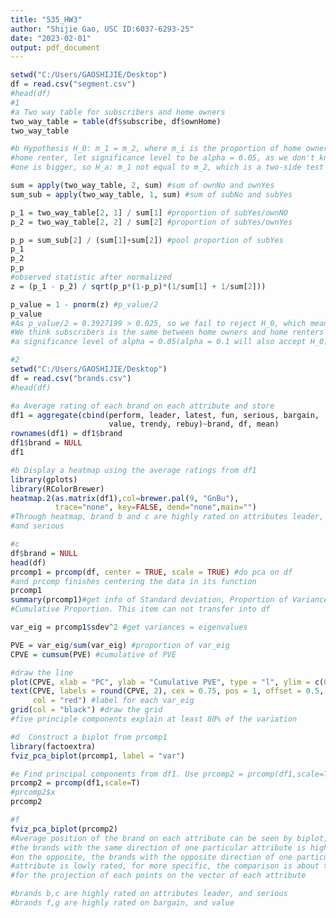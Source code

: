 ---
title: "535_HW3"
author: "Shijie Gao, USC ID:6037-6293-25"
date: "2023-02-01"
output: pdf_document
---
```{r message = FALSE, warning = FALSE}
setwd("C:/Users/GAOSHIJIE/Desktop")
df = read.csv("segment.csv") 
#head(df)
#1
#a Two way table for subscribers and home owners
two_way_table = table(df$subscribe, df$ownHome)
two_way_table

#b Hypothesis H_0: m_1 = m_2, where m_i is the proportion of home owner and 
#home renter, let significance level to be alpha = 0.05, as we don't know which 
#one is bigger, so H_a: m_1 not equal to m_2, which is a two-side test

sum = apply(two_way_table, 2, sum) #sum of ownNo and ownYes
sum_sub = apply(two_way_table, 1, sum) #sum of subNo and subYes

p_1 = two_way_table[2, 1] / sum[1] #proportion of subYes/ownNO
p_2 = two_way_table[2, 2] / sum[2] #proportion of subYes/ownYes

p_p = sum_sub[2] / (sum[1]+sum[2]) #pool proportion of subYes
p_1
p_2
p_p
#observed statistic after normalized
z = (p_1 - p_2) / sqrt(p_p*(1-p_p)*(1/sum[1] + 1/sum[2])) 

p_value = 1 - pnorm(z) #p_value/2
p_value 
#As p_value/2 = 0.3927199 > 0.025, so we fail to reject H_0, which means
#We think subscribers is the same between home owners and home renters at
#a significance level of alpha = 0.05(alpha = 0.1 will also accept H_0)

#2
setwd("C:/Users/GAOSHIJIE/Desktop")
df = read.csv("brands.csv") 
#head(df)

#a Average rating of each brand on each attribute and store
df1 = aggregate(cbind(perform, leader, latest, fun, serious, bargain,
                      value, trendy, rebuy)~brand, df, mean)
rownames(df1) = df1$brand
df1$brand = NULL
df1

#b Display a heatmap using the average ratings from df1 
library(gplots)
library(RColorBrewer)
heatmap.2(as.matrix(df1),col=brewer.pal(9, "GnBu"),
          trace="none", key=FALSE, dend="none",main="")
#Through heatmap, brand b and c are highly rated on attributes leader, 
#and serious

#c
df$brand = NULL
head(df)
prcomp1 = prcomp(df, center = TRUE, scale = TRUE) #do pca on df
#and prcomp finishes centering the data in its function
prcomp1
summary(prcomp1)#get info of Standard deviation, Proportion of Variance and
#Cumulative Proportion. This item can not transfer into df

var_eig = prcomp1$sdev^2 #get variances = eigenvalues

PVE = var_eig/sum(var_eig) #proportion of var_eig
CPVE = cumsum(PVE) #cumulative of PVE

#draw the line
plot(CPVE, xlab = "PC", ylab = "Cumulative PVE", type = "l", ylim = c(0, 1))
text(CPVE, labels = round(CPVE, 2), cex = 0.75, pos = 1, offset = 0.5, 
     col = "red") #label for each var_eig
grid(col = "black") #draw the grid
#five principle components explain at least 80% of the variation

#d  Construct a biplot from prcomp1
library(factoextra)
fviz_pca_biplot(prcomp1, label = "var")

#e Find principal components from df1. Use prcomp2 = prcomp(df1,scale=T)
prcomp2 = prcomp(df1,scale=T)
#prcomp2$x
prcomp2

#f
fviz_pca_biplot(prcomp2)
#Average position of the brand on each attribute can be seen by biplot, 
#the brands with the same direction of one particular attribute is highly rated,
#on the opposite, the brands with the opposite direction of one particular
#attribute is lowly rated, for more specific, the comparison is about the length
#for the projection of each points on the vector of each attribute

#brands b,c are highly rated on attributes leader, and serious
#brands f,g are highly rated on bargain, and value
```